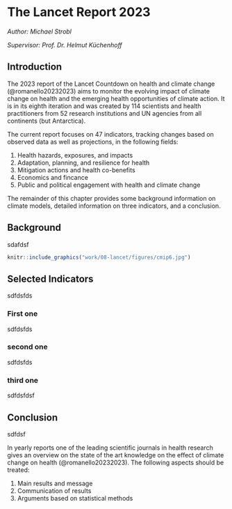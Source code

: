 # The Lancet Report 2023    {#he1}

*Author: Michael Strobl*

*Supervisor: Prof. Dr. Helmut Küchenhoff*



## Introduction

The 2023 report of the Lancet Countdown on health and climate change (@romanello20232023) aims to monitor the evolving impact of climate change on health and the emerging health opportunities of climate action. It is in its eighth iteration and was created by 114 scientists and health practitioners from 52 research institutions and UN agencies from all continents (but Antarctica). 

The current report focuses on 47 indicators, tracking changes based on observed data as well as projections, in the following fields:

#. Health hazards, exposures, and impacts
#. Adaptation, planning, and resilience for health
#. Mitigation actions and health co-benefits
#. Economics and fincance
#. Public and political engagement with health and climate change

The remainder of this chapter provides some background information on climate models, detailed information on three indicators, and a conclusion.

## Background

sdafdsf

```r
knitr::include_graphics("work/08-lancet/figures/cmip6.jpg")
```

## Selected Indicators

sdfdsfds

### First one

sdfdsfds

### second one 

sdfdsfds

### third one

sdfdsfdsf

## Conclusion

sdfdsf

In yearly reports one of the leading scientific journals in health research 
gives an overview on the state of the art knowledge on the effect of climate 
change on health (@romanello20232023).  The following aspects should be treated: 



#. Main results and message 
#.  Communication of results 
#. Arguments based on statistical methods 

